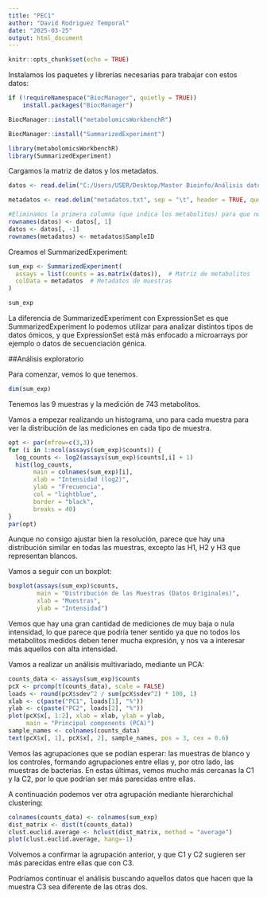 ---
title: "PEC1"
author: "David Rodriguez Temporal"
date: "2025-03-25"
output: html_document
---

```{r setup, include=FALSE}
knitr::opts_chunk$set(echo = TRUE)
```

Instalamos los paquetes y librerías necesarias para trabajar con estos datos:
```{r}
if (!requireNamespace("BiocManager", quietly = TRUE))
    install.packages("BiocManager")

BiocManager::install("metabolomicsWorkbenchR")
```

```{r}
BiocManager::install("SummarizedExperiment")
```

```{r}
library(metabolomicsWorkbenchR)
library(SummarizedExperiment)
```

Cargamos la matriz de datos y los metadatos.
```{r}
datos <- read.delim("C:/Users/USER/Desktop/Master Bioinfo/Análisis datos ómicos/Reto 1/PEC1/ST003777_AN006203_Results.txt")

metadatos <- read.delim("metadatos.txt", sep = "\t", header = TRUE, quote = "", fill = TRUE)

#Eliminamos la primera columna (que indica los metabolitos) para que no se considere una muestra más.
rownames(datos) <- datos[, 1]
datos <- datos[, -1]
rownames(metadatos) <- metadatos$SampleID
```

Creamos el SummarizedExperiment:
```{r}
sum_exp <- SummarizedExperiment(
  assays = list(counts = as.matrix(datos)),  # Matriz de metabolitos
  colData = metadatos  # Metadatos de muestras
)

sum_exp
```
La diferencia de SummarizedExperiment con ExpressionSet es que SummarizedExperiment lo podemos utilizar para analizar distintos tipos de datos ómicos, y que ExpressionSet está más enfocado a microarrays por ejemplo o datos de secuenciación génica. 

##Análisis exploratorio

Para comenzar, vemos lo que tenemos. 
```{r}
dim(sum_exp)
```
Tenemos las 9 muestras y la medición de 743 metabolitos. 

Vamos a empezar realizando un histograma, uno para cada muestra para ver la distribución de las mediciones en cada tipo de muestra. 
```{r}
opt <- par(mfrow=c(3,3))
for (i in 1:ncol(assays(sum_exp)$counts)) {
  log_counts <- log2(assays(sum_exp)$counts[,i] + 1)
  hist(log_counts, 
       main = colnames(sum_exp)[i],    
       xlab = "Intensidad (log2)",     
       ylab = "Frecuencia",            
       col = "lightblue",              
       border = "black",              
       breaks = 40)                    
}
par(opt)
```
Aunque no consigo ajustar bien la resolución, parece que hay una distribución similar en todas las muestras, excepto las H1, H2 y H3 que representan blancos. 

Vamos a seguir con un boxplot:
```{r}
boxplot(assays(sum_exp)$counts, 
        main = "Distribución de las Muestras (Datos Originales)", 
        xlab = "Muestras",                                        
        ylab = "Intensidad")                    
```
Vemos que hay una gran cantidad de mediciones de muy baja o nula intensidad, lo que parece que podría tener sentido ya que no todos los metabolitos medidos deben tener mucha expresión, y nos va a interesar más aquellos con alta intensidad. 

Vamos a realizar un análisis multivariado, mediante un PCA:
```{r}
counts_data <- assays(sum_exp)$counts
pcX <- prcomp(t(counts_data), scale = FALSE)
loads <- round(pcX$sdev^2 / sum(pcX$sdev^2) * 100, 1)
xlab <- c(paste("PC1", loads[1], "%"))
ylab <- c(paste("PC2", loads[2], "%"))
plot(pcX$x[, 1:2], xlab = xlab, ylab = ylab, 
     main = "Principal components (PCA)")
sample_names <- colnames(counts_data)
text(pcX$x[, 1], pcX$x[, 2], sample_names, pos = 3, cex = 0.6)
```
Vemos las agrupaciones que se podían esperar: las muestras de blanco y los controles, formando agrupaciones entre ellas y, por otro lado, las muestras de bacterias. En estas últimas, vemos mucho más cercanas la C1 y la C2, por lo que podrían ser más parecidas entre ellas. 

A continuación podemos ver otra agrupación mediante hierarchichal clustering:
```{r}
colnames(counts_data) <- colnames(sum_exp)
dist_matrix <- dist(t(counts_data))
clust.euclid.average <- hclust(dist_matrix, method = "average")
plot(clust.euclid.average, hang=-1)
```
Volvemos a confirmar la agrupación anterior, y que C1 y C2 sugieren ser más parecidas entre ellas que con C3. 

Podríamos continuar el análisis buscando aquellos datos que hacen que la muestra C3 sea diferente de las otras dos. 
